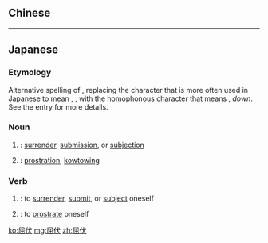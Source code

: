 ==Chinese==
{{zh-see|屈服|v}}

----

==Japanese==
{{ja-kanjitab|くつ|k1=くっ|ふく|k2=ぷく|yomi=o}}

===Etymology===
Alternative spelling of {{m|ja|屈服|tr=kuppuku}}, replacing the {{m|ja|服}} character that is more often used in Japanese to mean {{m|en|clothes}}, {{m|en|clothing}}, with the homophonous {{m|ja|伏}} character that means {{m|en|prostrate}}, {{m|en|bend}} ''down''.  See the {{m|ja|屈服}} entry for more details.

===Noun===
{{ja-noun|くっぷく}}

# {{alternative spelling of|lang=ja|sort=くっぷく|屈服}}: [[surrender]], [[submission]], or [[subjection]] {{qualifier|as to a ruler or other authority}}
# {{alternative spelling of|lang=ja|sort=くっぷく|屈服}}: [[prostration]], [[kowtowing]]

===Verb===
{{ja-verb-suru|くっぷく}}

# {{alternative spelling of|lang=ja|sort=くっぷく|屈服}}: to [[surrender]], [[submit]], or [[subject]] oneself {{qualifier|as to a ruler or other authority}}
# {{alternative spelling of|lang=ja|sort=くっぷく|屈服}}: to [[prostrate]] oneself

[[ko:屈伏]]
[[mg:屈伏]]
[[zh:屈伏]]